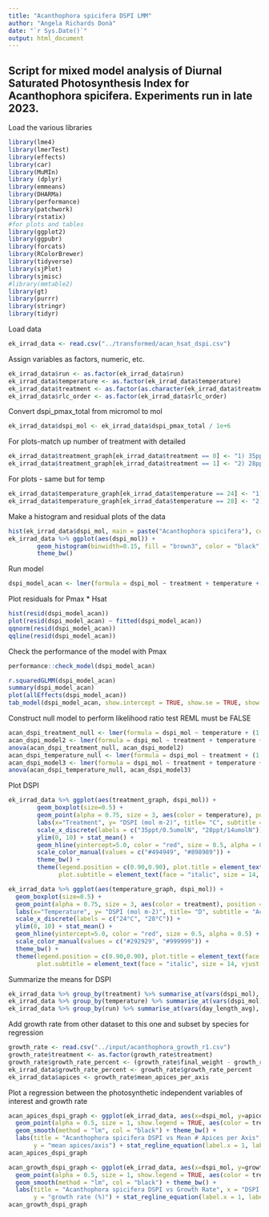 ```yaml
---
title: "Acanthophora spicifera DSPI LMM"
author: "Angela Richards Donà"
date: "`r Sys.Date()`"
output: html_document
---
```


## Script for mixed model analysis of Diurnal Saturated Photosynthesis Index for Acanthophora spicifera. Experiments run in late 2023.


Load the various libraries
```r
library(lme4)
library(lmerTest)
library(effects)
library(car)
library(MuMIn)
library (dplyr)
library(emmeans)
library(DHARMa)
library(performance)
library(patchwork)
library(rstatix)
#for plots and tables
library(ggplot2)
library(ggpubr)
library(forcats)
library(RColorBrewer)
library(tidyverse)
library(sjPlot)
library(sjmisc)
#library(mmtable2)
library(gt)
library(purrr)
library(stringr)
library(tidyr)
```

Load data
```r
ek_irrad_data <- read.csv("../transformed/acan_hsat_dspi.csv")
```

Assign variables as factors, numeric, etc.
```r
ek_irrad_data$run <- as.factor(ek_irrad_data$run)
ek_irrad_data$temperature <- as.factor(ek_irrad_data$temperature)
ek_irrad_data$treatment <- as.factor(as.character(ek_irrad_data$treatment))
ek_irrad_data$rlc_order <- as.factor(ek_irrad_data$rlc_order)
```

Convert dspi_pmax_total from micromol to mol
```r
ek_irrad_data$dspi_mol <- ek_irrad_data$dspi_pmax_total / 1e+6
```

For plots-match up number of treatment with detailed
```r
ek_irrad_data$treatment_graph[ek_irrad_data$treatment == 0] <- "1) 35ppt/0.5umol"
ek_irrad_data$treatment_graph[ek_irrad_data$treatment == 1] <- "2) 28ppt/14umol" 
```

For plots - same but for temp
```r
ek_irrad_data$temperature_graph[ek_irrad_data$temperature == 24] <- "1) 24 °C"
ek_irrad_data$temperature_graph[ek_irrad_data$temperature == 28] <- "2) 28 °C" 
```

Make a histogram and residual plots of the data
```r
hist(ek_irrad_data$dspi_mol, main = paste("Acanthophora spicifera"), col = "brown", labels = TRUE)
ek_irrad_data %>% ggplot(aes(dspi_mol)) +
        geom_histogram(binwidth=0.15, fill = "brown3", color = "black", size = 0.25, alpha = 0.85) +
        theme_bw()
```

Run model
```r
dspi_model_acan <- lmer(formula = dspi_mol ~ treatment + temperature + (1 |run) + (1 | plantID) + (1 | rlc_order), data = ek_irrad_data)
```

Plot residuals for Pmax * Hsat
```r
hist(resid(dspi_model_acan))
plot(resid(dspi_model_acan) ~ fitted(dspi_model_acan))
qqnorm(resid(dspi_model_acan))
qqline(resid(dspi_model_acan))
```

Check the performance of the model with Pmax
```r
performance::check_model(dspi_model_acan)
```

```r
r.squaredGLMM(dspi_model_acan)
summary(dspi_model_acan)
plot(allEffects(dspi_model_acan))
tab_model(dspi_model_acan, show.intercept = TRUE, show.se = TRUE, show.stat = TRUE, show.df = TRUE, show.zeroinf = TRUE)
```

Construct null model to perform likelihood ratio test REML must be FALSE
```r
acan_dspi_treatment_null <- lmer(formula = dspi_mol ~ temperature + (1 | run) + (1 | plantID) + (1 | rlc_order), data = ek_irrad_data, REML = FALSE)
acan_dspi_model2 <- lmer(formula = dspi_mol ~ treatment + temperature + (1 | run) + (1 | plantID) + (1 | rlc_order), data = ek_irrad_data, REML = FALSE)
anova(acan_dspi_treatment_null, acan_dspi_model2)
acan_dspi_temperature_null <- lmer(formula = dspi_mol ~ treatment + (1 | run) + (1 | plantID) + (1 | rlc_order), data = ek_irrad_data, REML = FALSE)
acan_dspi_model3 <- lmer(formula = dspi_mol ~ treatment + temperature + (1 | run) + (1 | plantID) + (1 | rlc_order), data = ek_irrad_data, REML = FALSE)
anova(acan_dspi_temperature_null, acan_dspi_model3)
```

Plot DSPI
```r
ek_irrad_data %>% ggplot(aes(treatment_graph, dspi_mol)) + 
        geom_boxplot(size=0.5) + 
        geom_point(alpha = 0.75, size = 3, aes(color = temperature), position = "jitter", show.legend = TRUE) + 
        labs(x="Treatment", y= "DSPI (mol m-2)", title= "C", subtitle = "Acanthophora spicifera") + 
        scale_x_discrete(labels = c("35ppt/0.5umolN", "28ppt/14umolN")) + 
        ylim(0, 10) + stat_mean() + 
        geom_hline(yintercept=5.0, color = "red", size = 0.5, alpha = 0.5) +
        scale_color_manual(values = c("#494949", "#898989")) +
        theme_bw() +
        theme(legend.position = c(0.90,0.90), plot.title = element_text(face = "bold", vjust = -15, hjust = 0.05), 
              plot.subtitle = element_text(face = "italic", size = 14, vjust = -20, hjust = 0.05))

ek_irrad_data %>% ggplot(aes(temperature_graph, dspi_mol)) + 
  geom_boxplot(size=0.5) + 
  geom_point(alpha = 0.75, size = 3, aes(color = treatment), position = "jitter", show.legend = TRUE) + 
  labs(x="Temperature", y= "DSPI (mol m-2)", title= "D", subtitle = "Acanthophora spicifera") + 
  scale_x_discrete(labels = c("24°C", "28°C")) + 
  ylim(0, 10) + stat_mean() + 
  geom_hline(yintercept=5.0, color = "red", size = 0.5, alpha = 0.5) +
  scale_color_manual(values = c("#292929", "#999999")) +
  theme_bw() +
  theme(legend.position = c(0.90,0.90), plot.title = element_text(face = "bold", vjust = -15, hjust = 0.05), 
        plot.subtitle = element_text(face = "italic", size = 14, vjust = -20, hjust = 0.05))
```

Summarize the means for DSPI
```r
ek_irrad_data %>% group_by(treatment) %>% summarise_at(vars(dspi_mol), list(mean = mean))
ek_irrad_data %>% group_by(temperature) %>% summarise_at(vars(dspi_mol), list(mean = mean))
ek_irrad_data %>% group_by(run) %>% summarise_at(vars(day_length_avg), list(mean = mean))
```

Add growth rate from other dataset to this one and subset by species for regression
```r
growth_rate <- read.csv("../input/acanthophora_growth_r1.csv")
growth_rate$treatment <- as.factor(growth_rate$treatment)
growth_rate$growth_rate_percent <- (growth_rate$final_weight - growth_rate$initial_weight) / growth_rate$initial_weight * 100
ek_irrad_data$growth_rate_percent <- growth_rate$growth_rate_percent
ek_irrad_data$apices <- growth_rate$mean_apices_per_axis
```

Plot a regression between the photosynthetic independent variables of interest and growth rate
```r
acan_apices_dspi_graph <- ggplot(ek_irrad_data, aes(x=dspi_mol, y=apices)) + 
  geom_point(alpha = 0.5, size = 1, show.legend = TRUE, aes(color = treatment)) + 
  geom_smooth(method = "lm", col = "black") + theme_bw() + 
  labs(title = "Acanthophora spicifera DSPI vs Mean # Apices per Axis", x = "DSPI (mol)", 
       y = "mean apices/axis") + stat_regline_equation(label.x = 1, label.y = 47) + stat_cor()
acan_apices_dspi_graph

acan_growth_dspi_graph <- ggplot(ek_irrad_data, aes(x=dspi_mol, y=growth_rate_percent)) + 
  geom_point(alpha = 0.5, size = 1, show.legend = TRUE, aes(color = treatment)) + 
  geom_smooth(method = "lm", col = "black") + theme_bw() + 
  labs(title = "Acanthophora spicifera DSPI vs Growth Rate", x = "DSPI (mol)", 
       y = "growth rate (%)") + stat_regline_equation(label.x = 1, label.y = 30) + stat_cor()
acan_growth_dspi_graph
```